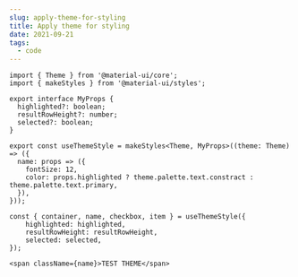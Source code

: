 ```yaml
---
slug: apply-theme-for-styling
title: Apply theme for styling
date: 2021-09-21
tags:
  - code
---
```

```
import { Theme } from '@material-ui/core';
import { makeStyles } from '@material-ui/styles';

export interface MyProps {
  highlighted?: boolean;
  resultRowHeight?: number;
  selected?: boolean;
}

export const useThemeStyle = makeStyles<Theme, MyProps>((theme: Theme) => ({
  name: props => ({
    fontSize: 12,
    color: props.highlighted ? theme.palette.text.constract : theme.palette.text.primary,
  }),
}));

const { container, name, checkbox, item } = useThemeStyle({
    highlighted: highlighted,
    resultRowHeight: resultRowHeight,
    selected: selected,
});

<span className={name}>TEST THEME</span>
```
